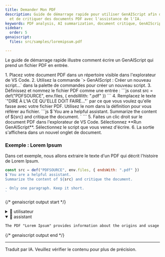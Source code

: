 ```yaml
---
title: Demander Mon PDF
description: Guide de démarrage rapide pour utiliser GenAIScript afin de résumer
  et de critiquer des documents PDF avec l'assistance de l'IA.
keywords: PDF analysis, AI summarization, document critique, GenAIScript, PDF processing
sidebar:
  order: 5
genaiscript:
  files: src/samples/loremipsum.pdf

---
```



Le guide de démarrage rapide illustre comment écrire un GenAIScript qui prend un fichier PDF en entrée.

<Steps>
  1. Placez votre document PDF dans un répertoire visible dans l'explorateur de VS Code.
  2. Utilisez la commande `> GenAIScript : Créer un nouveau script...` dans la palette de commandes pour créer un nouveau script.
  3. Définissez et nommez le fichier PDF comme une entrée :
     ```js
     const src = def("PDFSOURCE", env.files, { endsWith: ".pdf" })
     ```
  4. Remplacez le texte `"DIRE À L'IA CE QU'ELLE DOIT FAIRE..."` par ce que vous voulez qu'elle fasse avec votre fichier PDF. Utilisez le nom dans la définition pour vous référer au fichier.
     ```js
     $`You are a helpful assistant.
     Summarize the content of ${src} and critique the document.
     `
     ```
  5. Faites un clic droit sur le document PDF dans l'explorateur de VS Code. Sélectionnez **Run GenAIScript**. Sélectionnez le script que vous venez d'écrire.
  6. La sortie s'affichera dans un nouvel onglet de document.
</Steps>

### Exemple : Lorem Ipsum

Dans cet exemple, nous allons extraire le texte d'un PDF qui décrit l'histoire de Lorem Ipsum.

```js title="ask-my-pdf.genai.mjs" system=false
const src = def("PDFSOURCE", env.files, { endsWith: ".pdf" })
$`You are a helpful assistant.
Summarize the content of ${src} and critique the document.

- Only one paragraph. Keep it short.
`
```

{/* genaiscript output start */}

<details>
  <summary>👤 utilisateur</summary>

  ````markdown wrap
  PDFSOURCE:
  ```pdf file="src/samples/loremipsum.pdf"
  Lorem Ipsum
  "Neque porro quisquam est qui dolorem ipsum quia dolor sit amet, consectetur, adipisci
  velit..."
  "There is no one who loves pain itself, who seeks after it and wants to have it, simply because it is pain..."

  What is Lorem Ipsum?
  Lorem Ipsum is simply dummy text of the printing and typesetting industry. Lorem Ipsum has been
  the industry's standard dummy text ever since the 1500s, when an unknown printer took a galley
  of type and scrambled it to make a type specimen book. It has survived not only five centuries, but
  also the leap into electronic typesetting, remaining essentially unchanged. It was popularised in
  the 1960s with the release of Letraset sheets containing Lorem Ipsum passages, and more
  recently with desktop publishing software like Aldus PageMaker including versions of Lorem
  Ipsum.
  Why do we use it?
  It is a long established fact that a reader will be distracted by the readable content of a page when
  looking at its layout. The point of using Lorem Ipsum is that it has a more-or-less normal distribution
  of letters, as opposed to using 'Content here, content here', making it look like readable English.
  Many desktop publishing packages and web page editors now use Lorem Ipsum as their default
  model text, and a search for 'lorem ipsum' will uncover many web sites still in their infancy. Various
  versions have evolved over the years, sometimes by accident, sometimes on purpose (injected
  humour and the like).

  Where does it come from?
  Contrary to popular belief, Lorem Ipsum is not simply random text. It has roots in a piece of classical
  Latin literature from 45 BC, making it over 2000 years old. Richard McClintock, a Latin professor
  at Hampden-Sydney College in Virginia, looked up one of the more obscure Latin words,
  consectetur, from a Lorem Ipsum passage, and going through the cites of the word in classical
  literature, discovered the undoubtable source. Lorem Ipsum comes from sections 1.10.32 and
  1.10.33 of "de Finibus Bonorum et Malorum" (The Extremes of Good and Evil) by Cicero, written
  in 45 BC. This book is a treatise on the theory of ethics, very popular during the Renaissance. The
  first line of Lorem Ipsum, "Lorem ipsum dolor sit amet..", comes from a line in section 1.10.32.

  The standard chunk of Lorem Ipsum used since the 1500s is reproduced below for those
  interested. Sections 1.10.32 and 1.10.33 from "de Finibus Bonorum et Malorum" by Cicero are
  also reproduced in their exact original form, accompanied by English versions from the 1914
  translation by H. Rackham.

  Where can I get some?
  There are many variations of passages of Lorem Ipsum available, but the majority have suffered
  alteration in some form, by injected humour, or randomised words which don't look even slightly
  believable. If you are going to use a passage of Lorem Ipsum, you need to be sure there isn't
  anything embarrassing hidden in the middle of text. All the Lorem Ipsum generators on the Internet
  tend to repeat predefined chunks as necessary, making this the first true generator on the Internet.

  -------- Page Break --------

  It uses a dictionary of over 200 Latin words, combined with a handful of model sentence structures,
  to generate Lorem Ipsum which looks reasonable. The generated Lorem Ipsum is therefore always
  free from repetition, injected humour, or non-characteristic words etc.
  ```

  You are a helpful assistant.
  Summarize the content of PDFSOURCE and critique the document.

  - Only one paragraph. Keep it short.
  ````
</details>

<details open>
  <summary>🤖 assistant</summary>

  ```markdown wrap
  The PDF "Lorem Ipsum" provides information about the origins and usage of the standard dummy text in the printing and typesetting industry. It explains the purpose of using Lorem Ipsum, its historical roots, and variations. However, it lacks visual aids or examples to enhance the understanding of the text distribution concept.
  ```
</details>

{/* genaiscript output end */}

<hr />

Traduit par IA. Veuillez vérifier le contenu pour plus de précision.

